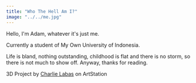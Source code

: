 ```yaml
---
title: "Who The Hell Am I?"
image: "../../me.jpg"
---
```



Hello, I'm Adam, whatever it's just me.

Currently a student of My Own University of Indonesia.

Life is bland, nothing outstanding, childhood is flat and there is no storm, so there is not much to show off. Anyway, thanks for reading.

3D Project by <a href="https://www.artstation.com/charlielabas/profile" target="_blank" rel="nofollow noopener noreferrer" aria-label="External Link"><Underlining>Charlie Labas</Underlining></a> on ArtStation
